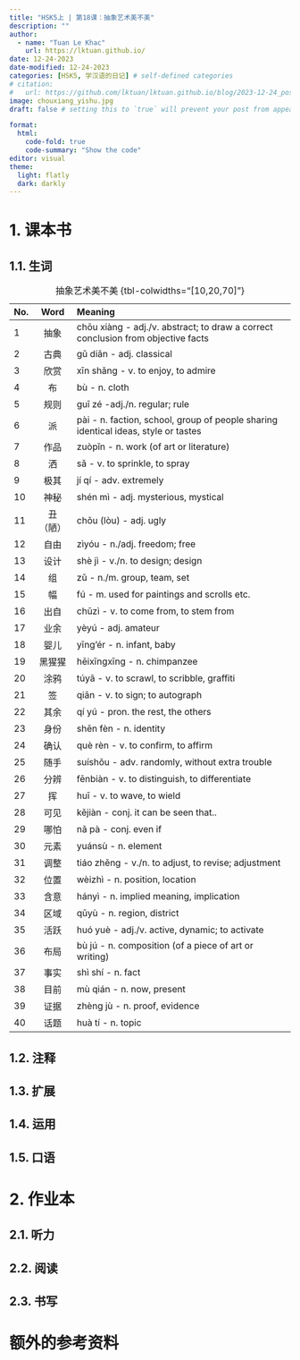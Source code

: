 ---
title: "HSK5上 | 第18课：抽象艺术美不美"
description: ""
author:
  - name: "Tuan Le Khac"
    url: https://lktuan.github.io/
date: 12-24-2023
date-modified: 12-24-2023
categories: [HSK5, 学汉语的日记] # self-defined categories
# citation: 
#   url: https://github.com/lktuan/lktuan.github.io/blog/2023-12-24_post/
image: chouxiang_yishu.jpg
draft: false # setting this to `true` will prevent your post from appearing on your listing page until you're ready!

format: 
  html: 
    code-fold: true
    code-summary: "Show the code"
editor: visual
theme:
  light: flatly
  dark: darkly
---

# 1. 课本书

## 1.1. 生词

| No. |   Word   | Meaning                                              |
|:----|:--------:|:-----------------------------------------------------|
|1|抽象|chōu xiàng - adj./v. abstract; to draw a correct conclusion from objective facts|
|2|古典|gǔ diǎn - adj. classical|
|3|欣赏|xīn shǎng - v. to enjoy, to admire|
|4|布|bù - n. cloth|
|5|规则|guī zé -adj./n. regular; rule|
|6|派|pài - n. faction, school, group of people sharing identical ideas, style or tastes|
|7|作品|zuòpǐn - n. work (of art or literature)|
|8|洒|sǎ - v. to sprinkle, to spray|
|9|极其|jí qí - adv. extremely|
|10|神秘|shén mì - adj. mysterious, mystical|
|11|丑（陋）|chǒu (lòu) - adj. ugly|
|12|自由|zìyóu - n./adj. freedom; free|
|13|设计|shè jì - v./n. to design; design|
|14|组|zǔ - n./m. group, team, set|
|15|幅|fú - m. used for paintings and scrolls etc.|
|16|出自|chūzì - v. to come from, to stem from|
|17|业余|yèyú - adj. amateur|
|18|婴儿|yīng'ér - n. infant, baby|
|19|黑猩猩|hēixīngxīng - n. chimpanzee|
|20|涂鸦|túyā - v. to scrawl, to scribble, graffiti|
|21|签|qiān - v. to sign; to autograph|
|22|其余|qí yú - pron. the rest, the others|
|23|身份|shēn fèn - n. identity|
|24|确认|què rèn - v. to confirm, to affirm|
|25|随手|suíshǒu - adv. randomly, without extra trouble|
|26|分辨|fēnbiàn - v. to distinguish, to differentiate|
|27|挥|huī - v. to wave, to wield|
|28|可见|kějiàn - conj. it can be seen that..|
|29|哪怕|nǎ pà - conj. even if|
|30|元素|yuánsù - n. element|
|31|调整|tiáo zhěng - v./n. to adjust, to revise; adjustment|
|32|位置|wèizhì - n. position, location|
|33|含意|hányì - n. implied meaning, implication|
|34|区域|qūyù - n. region, district|
|35|活跃|huó yuè - adj./v. active, dynamic; to activate|
|36|布局|bù jú - n. composition (of a piece of art or writing)|
|37|事实|shì shí - n. fact|
|38|目前|mù qián - n. now, present|
|39|证据|zhèng jù - n. proof, evidence|
|40|话题|huà tí - n. topic|
: 抽象艺术美不美 {tbl-colwidths="\[10,20,70\]"}

## 1.2. 注释

## 1.3. 扩展

## 1.4. 运用

## 1.5. 口语

# 2. 作业本

## 2.1. 听力

## 2.2. 阅读

## 2.3. 书写

# 额外的参考资料